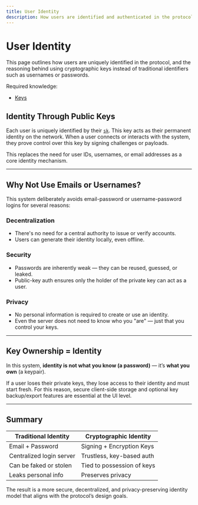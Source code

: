 ```yaml
---
title: User Identity
description: How users are identified and authenticated in the protocol.
---
```


# User Identity

This page outlines how users are uniquely identified in the protocol, and the reasoning behind using cryptographic keys instead of traditional identifiers such as usernames or passwords.

Required knowledge:
- [Keys](/protocol/definitions/crypto/keys.mdx)

## Identity Through Public Keys

Each user is uniquely identified by their [`sk`](/protocol/definitions/crypto/keys.mdx#signing-key). This key acts as their permanent identity on the network. When a user connects or interacts with the system, they prove control over this key by signing challenges or payloads.

This replaces the need for user IDs, usernames, or email addresses as a core identity mechanism.

---

## Why Not Use Emails or Usernames?

This system deliberately avoids email-password or username-password logins for several reasons:

### Decentralization

- There's no need for a central authority to issue or verify accounts.
- Users can generate their identity locally, even offline.

### Security

- Passwords are inherently weak — they can be reused, guessed, or leaked.
- Public-key auth ensures only the holder of the private key can act as a user.

### Privacy

- No personal information is required to create or use an identity.
- Even the server does not need to know who you "are" — just that you control your keys.

---

## Key Ownership = Identity

In this system, **identity is not what you know (a password)** — it’s **what you own** (a keypair).

If a user loses their private keys, they lose access to their identity and must start fresh. For this reason, secure client-side storage and optional key backup/export features are essential at the UI level.

---

## Summary

| Traditional Identity     | Cryptographic Identity        |
|--------------------------|-------------------------------|
| Email + Password         | Signing + Encryption Keys     |
| Centralized login server | Trustless, key-based auth     |
| Can be faked or stolen   | Tied to possession of keys    |
| Leaks personal info      | Preserves privacy             |

The result is a more secure, decentralized, and privacy-preserving identity model that aligns with the protocol’s design goals.

